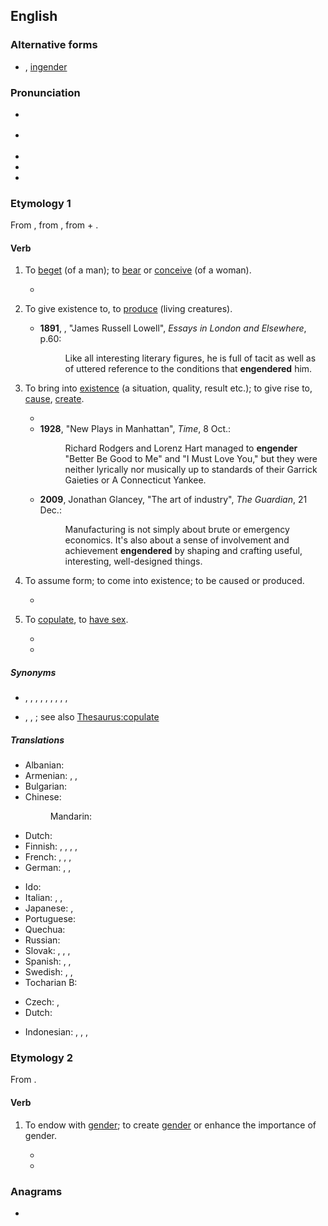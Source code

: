 ==English==
{{was wotd|2010|February|25}}

===Alternative forms===
* {{l|en|engendre}} {{defdate|14th–16th c.}}, [[ingender]] {{defdate|15th–17th c.}}

===Pronunciation===
* {{a|UK}} {{IPA|en|/ɪnˈdʒɛn.də/|/ɛnˈdʒɛn.də/}}
* {{a|US}} {{IPA|en|/ɛnˈdʒɛn.dɚ/|/ɪnˈdʒɛn.dɚ/}}
* {{rhymes|en|ɛndə(ɹ)}}
* {{audio|en|en-us-engender.ogg|Audio (US)}}
* {{audio|en|en-au-engender.ogg|Audio (AU)}}

===Etymology 1===
From {{etyl|frm|en}} {{m|frm|engendrer}}, from {{etyl|la|en}} {{m|la|ingenerāre}}, from {{m|la|in-}} + {{m|la|generāre||to generate}}.

====Verb====
{{en-verb}}

# {{lb|en|obsolete|transitive}} To [[beget]] (of a man); to [[bear]] or [[conceive]] (of a woman). {{defdate|14th–19th c.}}
#* {{RQ:Shakespeare Julius Caesar|V|iii|129|1|O Error ſoone conceyu’d, / Thou neuer com’ſt vnto a happy byrth, / But kil’ſt the Mother that '''engendred''' thee.}}
# {{lb|en|transitive}} To give existence to, to [[produce]] (living creatures). {{defdate|from 14th c.}}
#* '''1891''', {{w|Henry James}}, "James Russell Lowell", ''Essays in London and Elsewhere'', p.60:
#*: Like all interesting literary figures, he is full of tacit as well as of uttered reference to the conditions that '''engendered''' him{{nb...}}.
# {{lb|en|transitive}} To bring into [[existence]] (a situation, quality, result etc.); to give rise to, [[cause]], [[create]]. {{defdate|from 14th c.}}
#* {{RQ:Flr Mntgn Essays|II|Of Crueltie|243|pageurl=https://archive.org/stream/MontaigneImages/Montaigne#page/n254|passage=ME thinkes vertue is another manner of thing, and much more noble than the inclinations vnto goodneſſe, which in vs are '''ingendered'''.}}
#* '''1928''', "New Plays in Manhattan", ''Time'', 8 Oct.:
#*: Richard Rodgers and Lorenz Hart managed to '''engender''' "Better Be Good to Me" and "I Must Love You," but they were neither lyrically nor musically up to standards of their Garrick Gaieties or A Connecticut Yankee.
#* '''2009''', Jonathan Glancey, "The art of industry", ''The Guardian'', 21 Dec.:
#*: Manufacturing is not simply about brute or emergency economics. It's also about a sense of involvement and achievement '''engendered''' by shaping and crafting useful, interesting, well-designed things.
# {{lb|en|intransitive}} To assume form; to come into existence; to be caused or produced.
#* {{quote-book|en|year=a. 1700|author={{w|John Dryden}}, transl.|chapter={{w|Ovid}}’s {{w|Metamorphoses}}|title=Poems on Various Occasions; and Translations from Several Authors|location=London|publisher={{w|Jacob Tonson}}|year_published=1701|section=book I|page=147|passage=Thick Clouds are ſpread, and Storms '''engender''' there, / And Thunders Voice, which wretched Mortals fear, / And Winds that on their Wings, cold Winter bear.}}
# {{lb|en|obsolete|intransitive}} To [[copulate]], to [[have sex]]. {{defdate|15th–19th c.}}
#* {{quote-text|en|year=1651|author={{w|Thomas Hobbes}}|chapter=Of the Kingdome of Darknesse|title=[[w:Leviathan (Hobbes book)|Leviathan, Or The Matter Forme, & Power of a Common-Wealth Ecclesiasticall and Civill]]|location=London|publisher={{w|Andrew Crooke}}|page=343|pageurl=https://books.google.com/books?id=3VddAAAAcAAJ&pg=PA345|passage=But that the bodies of the Reprobate, who make the Kingdome of Satan, ſhall alſo be glorious, or ſpirituall bodies, or that they ſhall bee as the Angels of God, neither eating, nor, drinking, nor '''engendering'''{{nb...}}, there is no place of Scripture to prove it{{nb...}}}}
#* {{RQ:Milton Paradise Lost|book=II|lines=790–800|passage=I fled, but he purſu’d (though more, it ſeems, / Inflam’d with luſt then rage) and ſwifter far, / Me overtook his mother all diſmaid, / And in embraces forcible and foule / '''Ingendring''' with me, of that rape begot / Theſe yelling Monſters that with ceaſleſs cry / Surround me, as thou ſawſt{{nb...}}}}

=====Synonyms=====
* {{sense|to bring into existence}} {{l|en|beget}}, {{l|en|conjure}}, {{l|en|create}}, {{l|en|produce}}, {{l|en|make}}, {{l|en|craft}}, {{l|en|manufacture}}, {{l|en|invent}}, {{l|en|assemble}}, {{l|en|generate}}
* {{sense|to copulate}} {{l|en|do it}}, {{l|en|get it on}}, {{l|en|have sex}}; see also [[Thesaurus:copulate]]

=====Translations=====
{{trans-top|to bring into existence, cause}}
* Albanian: {{t+|sq|krijoj}}
* Armenian: {{t+|hy|հարուցել}}, {{t+|hy|առաջացնել}}, {{t+|hy|ծնել}}
* Bulgarian: {{t+|bg|пораждам|sc=Cyrl}}
* Chinese:
*: Mandarin: {{t+|cmn|引起}}
* Dutch: {{t+|nl|voortbrengen}}
* Finnish: {{t+|fi|synnyttää}}, {{t+|fi|luoda}}, {{t+|fi|aiheuttaa}}, {{t+|fi|saada aikaan}}, {{t+|fi|tuottaa}}
* French: {{t+|fr|engendrer}}, {{t+|fr|concevoir}}, {{t|fr|donner le jour à}}, {{t+|fr|donner naissance à}}
* German: {{t+|de|erzeugen}}, {{t+|de|hervorrufen}}, {{t|de|herbeiführen}}
{{trans-mid}}
* Ido: {{t+|io|produktar}}
* Italian: {{t+|it|generare}}, {{t+|it|originare}}, {{t+|it|concepire}}
* Japanese: {{t+|ja|引き起こす|tr=hikiokosu}}, {{t+|ja|発生|alt=発生させる|tr=hassei saseru}}
* Portuguese: {{t+|pt|engendrar}}
* Quechua: {{t|qu|churiyay}}
* Russian: {{t+|ru|порожда́ть}}
* Slovak: {{t|sk|vyvolať}}, {{t|sk|vyvolávať}}, {{t|sk|plodiť}}, {{t|sk|splodiť}}
* Spanish: {{t+|es|engendrar}}, {{t|es|dar a luz}}, {{t+|es|concebir}}
* Swedish: {{t+|sv|framkalla}}, {{t+|sv|skapa}}, {{t+|sv|alstra}}
* Tocharian B: {{q|causative voice}} {{t|txb|täm-}}
{{trans-bottom}}

{{checktrans-top}}
* Czech: {{t+check|cs|plodit}}, {{t-check|cs|zplodit}}
* Dutch: {{t+check|nl|voortbrengen}}
{{trans-mid}}
* Indonesian: {{t+check|id|sebab|alt=menyebabkan}}, {{t+check|id|akibat|alt=mengakibatkan}}, {{t+check|id|timbul|alt=menimbulkan}}, {{t+check|id|bawa|alt=membawa}}
{{trans-bottom}}

===Etymology 2===
From {{prefix|en|en|gender}}.

====Verb====
{{en-verb}}

# {{lb|en|critical theory}} To endow with [[gender]]; to create [[gender]] or enhance the importance of gender. {{defdate|from 20th c.}}
#* {{quote-text|en|year=1992|author=Anne Cranny-Francis|title=Engendered Fictions|page=2|passage=As such they are an important way of understanding both how texts are '''engendered''' (how they articulate particular sex or gender role) and how they '''engender''' their consumers.}}
#* {{quote-text|en|year=1996|author=Steven C Ward|title=Reconfiguring Truth|page=xviii|passage=I focus on [...] the efforts of feminist critics of science to examine the '''engendered''' origins and implications of scientific rationality and modern epistemology.}}

===Anagrams===
* {{anagrams|en|a=deeegnnr|engendre|regenned}}